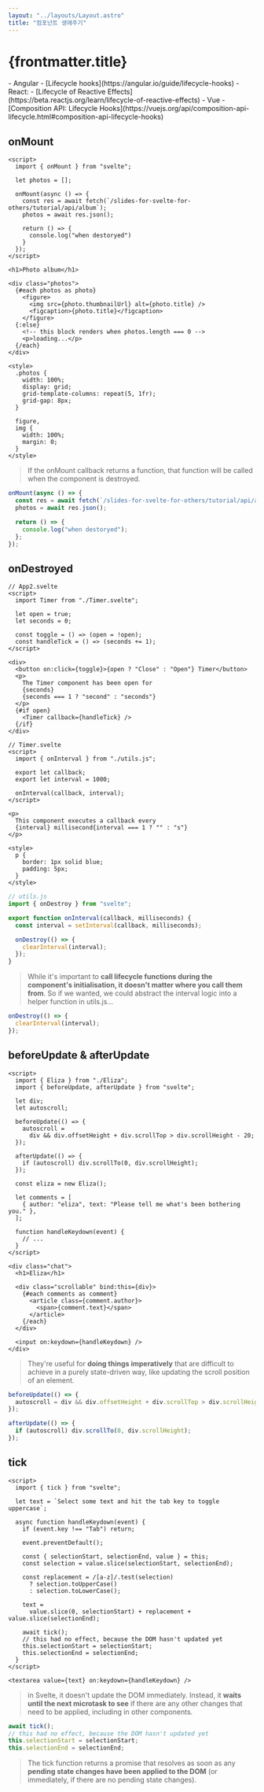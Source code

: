 ```yaml
---
layout: "../layouts/Layout.astro"
title: "컴포넌트 생애주기"
---
```



# {frontmatter.title}

<Compare>
- Angular
    - [Lifecycle hooks](https://angular.io/guide/lifecycle-hooks)
- React: 
    - [Lifecycle of Reactive Effects](https://beta.reactjs.org/learn/lifecycle-of-reactive-effects)
- Vue
    - [Composition API: Lifecycle Hooks](https://vuejs.org/api/composition-api-lifecycle.html#composition-api-lifecycle-hooks)
</Compare>

## onMount

<ComponentAndCode>
<App slot='component' client:load />

```svelte
<script>
  import { onMount } from "svelte";

  let photos = [];

  onMount(async () => {
    const res = await fetch(`/slides-for-svelte-for-others/tutorial/api/album`);
    photos = await res.json();

    return () => {
      console.log("when destoryed")
    }
  });
</script>

<h1>Photo album</h1>

<div class="photos">
  {#each photos as photo}
    <figure>
      <img src={photo.thumbnailUrl} alt={photo.title} />
      <figcaption>{photo.title}</figcaption>
    </figure>
  {:else}
    <!-- this block renders when photos.length === 0 -->
    <p>loading...</p>
  {/each}
</div>

<style>
  .photos {
    width: 100%;
    display: grid;
    grid-template-columns: repeat(5, 1fr);
    grid-gap: 8px;
  }

  figure,
  img {
    width: 100%;
    margin: 0;
  }
</style>
```

</ComponentAndCode>

> If the onMount callback returns a function, that function will be called when the component is destroyed.

```js
onMount(async () => {
  const res = await fetch(`/slides-for-svelte-for-others/tutorial/api/album`);
  photos = await res.json();

  return () => {
    console.log("when destoryed");
  };
});
```

## onDestroyed

<ComponentAndCode>
<App2 slot='component' client:load />

```svelte
// App2.svelte
<script>
  import Timer from "./Timer.svelte";

  let open = true;
  let seconds = 0;

  const toggle = () => (open = !open);
  const handleTick = () => (seconds += 1);
</script>

<div>
  <button on:click={toggle}>{open ? "Close" : "Open"} Timer</button>
  <p>
    The Timer component has been open for
    {seconds}
    {seconds === 1 ? "second" : "seconds"}
  </p>
  {#if open}
    <Timer callback={handleTick} />
  {/if}
</div>
```

```svelte
// Timer.svelte
<script>
  import { onInterval } from "./utils.js";

  export let callback;
  export let interval = 1000;

  onInterval(callback, interval);
</script>

<p>
  This component executes a callback every
  {interval} millisecond{interval === 1 ? "" : "s"}
</p>

<style>
  p {
    border: 1px solid blue;
    padding: 5px;
  }
</style>
```

```js
// utils.js
import { onDestroy } from "svelte";

export function onInterval(callback, milliseconds) {
  const interval = setInterval(callback, milliseconds);

  onDestroy(() => {
    clearInterval(interval);
  });
}
```

</ComponentAndCode>

> While it's important to **call lifecycle functions during the component's initialisation, it doesn't matter where you call them from**. So if we wanted, we could abstract the interval logic into a helper function in utils.js...

```js
onDestroy(() => {
  clearInterval(interval);
});
```

## beforeUpdate & afterUpdate

<ComponentAndCode>
<App3 slot="component" client:load />

```svelte
<script>
  import { Eliza } from "./Eliza";
  import { beforeUpdate, afterUpdate } from "svelte";

  let div;
  let autoscroll;

  beforeUpdate(() => {
    autoscroll =
      div && div.offsetHeight + div.scrollTop > div.scrollHeight - 20;
  });

  afterUpdate(() => {
    if (autoscroll) div.scrollTo(0, div.scrollHeight);
  });

  const eliza = new Eliza();

  let comments = [
    { author: "eliza", text: "Please tell me what's been bothering you." },
  ];

  function handleKeydown(event) {
    // ...
  }
</script>

<div class="chat">
  <h1>Eliza</h1>

  <div class="scrollable" bind:this={div}>
    {#each comments as comment}
      <article class={comment.author}>
        <span>{comment.text}</span>
      </article>
    {/each}
  </div>

  <input on:keydown={handleKeydown} />
</div>
```

</ComponentAndCode>

> They're useful for **doing things imperatively** that are difficult to achieve in a purely state-driven way, like updating the scroll position of an element.

```js
beforeUpdate(() => {
  autoscroll = div && div.offsetHeight + div.scrollTop > div.scrollHeight - 20;
});

afterUpdate(() => {
  if (autoscroll) div.scrollTo(0, div.scrollHeight);
});
```

## tick

<ComponentAndCode>
<App4 slot='component' client:load />

```svelte
<script>
  import { tick } from "svelte";

  let text = `Select some text and hit the tab key to toggle uppercase`;

  async function handleKeydown(event) {
    if (event.key !== "Tab") return;

    event.preventDefault();

    const { selectionStart, selectionEnd, value } = this;
    const selection = value.slice(selectionStart, selectionEnd);

    const replacement = /[a-z]/.test(selection)
      ? selection.toUpperCase()
      : selection.toLowerCase();

    text =
      value.slice(0, selectionStart) + replacement + value.slice(selectionEnd);

    await tick();
    // this had no effect, because the DOM hasn't updated yet
    this.selectionStart = selectionStart;
    this.selectionEnd = selectionEnd;
  }
</script>

<textarea value={text} on:keydown={handleKeydown} />
```

</ComponentAndCode>

> in Svelte, it doesn't update the DOM immediately. Instead, it **waits until the next microtask to see** if there are any other changes that need to be applied, including in other components.

```js
await tick();
// this had no effect, because the DOM hasn't updated yet
this.selectionStart = selectionStart;
this.selectionEnd = selectionEnd;
```

> The tick function returns a promise that resolves as soon as any **pending state changes have been applied to the DOM** (or immediately, if there are no pending state changes).
